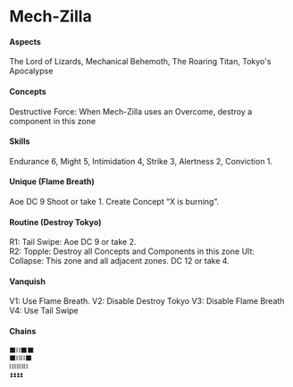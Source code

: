 # Mech-Zilla

#### Aspects

The Lord of Lizards, Mechanical Behemoth, The Roaring Titan, Tokyo's Apocalypse

#### Concepts

Destructive Force: When Mech-Zilla uses an Overcome, destroy a component in this zone

#### Skills

Endurance 6, Might 5, Intimidation 4, Strike 3, Alertness 2, Conviction 1.

#### Unique (**Flame Breath**)

Aoe DC 9 Shoot or take 1. Create Concept “X is burning”.

#### Routine (**Destroy Tokyo**)

R1: Tail Swipe: Aoe DC 9 or take 2.  
R2: Topple: Destroy all Concepts and Components in this zone
Ult: Collapse: This zone and all adjacent zones. DC 12 or take 4.

#### Vanquish

V1: Use Flame Breath.
V2: Disable Destroy Tokyo
V3: Disable Flame Breath
V4: Use Tail Swipe

#### Chains

```txt
⬛⛓️⬛⬛
⬛⛓️⛓️⬛
⛓️⛓️⛓️⛓️
⏫⏫⏫⏫
```
